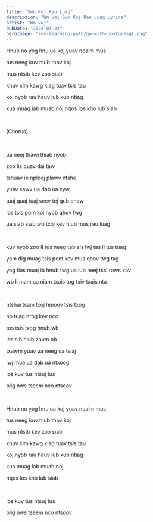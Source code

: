 ```yaml
---
title: "Swb Koj Rau Luag"
description: "Wm Vaj Swb Koj Rau Luag Lyrics"
artist: "Wm Vaj"
pubDate: "2024-03-22"
heroImage: "/my-learning-path/go-with-postgresql.png"
---
```


Hnub no yog hnu ua koj yuav ncaim mus

tus neeg kuv hlub thov koj

mus ntsib kev zoo siab

khuv xim kawg kiag tuav tsis tau

koj nyob rau hauv lub xub ntiag

kua muag iab muab noj nqos los kho lub siab

<br />

[Chorus]

<br />

ua neej thawj thiab nyob

zoo lis puav dai taw

tshuav ib nplooj plawv ntshe

yuav sawv ua dab ua xyw

tuaj quaj tuaj seev tej qub chaw

los tsis pom koj nyob qhov twg

ua siab swb wb txoj kev hlub mus rau luag

<br />

kuv nyob zoo li tus neeg tab sis lwj tas li tus tuag

yam dig muag tsis pom kev mus qhov twg tag

yog tias muaj ib hnub twg ua lub neej tssi raws xav

wb li mam ua niam txais tog txiv txais nta

<br />

ntshai tsam txoj hmoov tsis txog

ho tuag nrog kev nco

tos tsis txog hnub wb

los sib hlub zaum ob

txawm yuav ua neeg ua tsiaj

lwj mua ua dab ua ntxoog

los kuv tus ntsuj tus

plig nws tseem nco ntsoov

<br />

Hnub no yog hnu ua koj yuav ncaim mus

tus neeg kuv hlub thov koj

mus ntsib kev zoo siab

khuv xim kawg kiag tuav tsis tau

koj nyob rau hauv lub xub ntiag

kua muag iab muab noj

nqos los kho lub siab

<br />

los kuv tus ntsuj tus

plig nws tseem nco ntsoov
